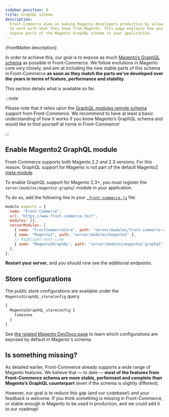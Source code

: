 ```yaml
---
sidebar_position: 0
title: GraphQL schema
description:
  Front-Commerce aims at making Magento developers productive by allowing them
  to work with what they know from Magento. This page explains how you could
  expose parts of the Magento GraphQL schema in your application.
---
```


<p>{frontMatter.description}</p>


In order to achieve this, our goal is to expose as much
[Magento’s GraphQL schema](https://devdocs.magento.com/guides/v2.3/graphql/) as
possible in Front-Commerce. We follow evolutions in Magento core very closely,
and aim at including the new stable parts of this schema in Front-Commerce **as
soon as they match the parts we’ve developed over the years in terms of feature,
performance and stability**.

This section details what is available so far.

:::note

Please note that it relies upon the
[GraphQL modules remote schema](/docs/advanced/graphql/remote-schemas) support
from Front-Commerce. We recommend to have at least a basic understanding of how
it works if you know Magento’s GraphQL schema and would like to find yourself at
home in Front-Commerce!

:::

## Enable Magento2 GraphQL module

Front-Commerce supports both Magento 2.2 and 2.3 versions. For this reason,
GraphQL support for Magento is not part of the default Magento2
[meta module](/docs/advanced/graphql/meta-modules).

To enable GraphQL support for Magento 2.3+, you must register the
`server/modules/magento2-graphql` module in your application.

To do so, add the following line in your
[`.front-commerce.js`](/docs/reference/front-commerce-js) file:

```js title=".front-commerce.js"
module.exports = {
  name: "Front-Commerce",
  url: "https://www.front-commerce.test",
  modules: [],
  serverModules: [
    { name: "FrontCommerceCore", path: "server/modules/front-commerce-core" },
    { name: "Magento2", path: "server/modules/magento2" },
    // highlight-next-line
    { name: "Magento2GraphQL", path: "server/modules/magento2-graphql" },
  ],
};
```

**Restart your server**, and you should now see the additional endpoints.

## Store configurations

The public store configurations are available under the
`Magento2GraphQL_storeConfig` query.

<BrowserWindow url="https://localhost:4000/playground">

```graphql
{
  Magento2GraphQL_storeConfig {
    timezone
  }
}
```

</BrowserWindow>

See
[the related Magento DevDocs page](https://devdocs.magento.com/guides/v2.3/graphql/reference/store-config.html)
to learn which configurations are exposed by default in Magento's schema.

## Is something missing?

As detailed earlier, Front-Commerce already supports a wide range of Magento
features. We believe that — to date — **most of the features from Front-Commerce
schema are more stable, performant and complete than Magento’s GraphQL
counterpart** (even if the schema is slightly different).

However, our goal is to reduce this gap (and our codebase!) and your feedback is
welcome. If you think something is missing in Front-Commerce, or stable enough
in Magento to be used in production, <ContactLink /> and we could add it to our
roadmap!
